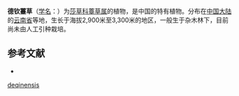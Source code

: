 {{Speciesbox
| name = 德钦薹草
| status = 
| status_system = 
| image =
| genus = Carex
| species = deqinensis
| authority = L. K. Dai
}}

'''德钦薹草'''（[[学名|学名]]：{{lang|la|''Carex deqinensis''}}）为[[莎草科|莎草科]][[薹草属|薹草属]]的植物，是中国的特有植物。分布在[[中国大陆|中国大陆]]的[[云南省|云南省]]等地，生长于海拔2,900米至3,300米的地区，一般生于杂木林下，目前尚未由人工引种栽培。

== 参考文献 ==
<div class="references-small">
* {{cite web| url =http://www.bioinfo.cn/db05/KmzwSpecies.php?action=view&id=5988| title =德钦薹草| work =《中国高等植物数据库全库》| publisher =中国科学院微生物研究所| author =昆明植物研究所| accessdate =2009-02-24}}{{dead link|date=2018年2月 |bot=InternetArchiveBot |fix-attempted=yes }}
</div>
{{Taxonbar|from=Q11071891}}

{{DEFAULTSORT:Carex deqinensis}}
[[Category:薹草属|deqinensis]]


{{Carex-stub}}